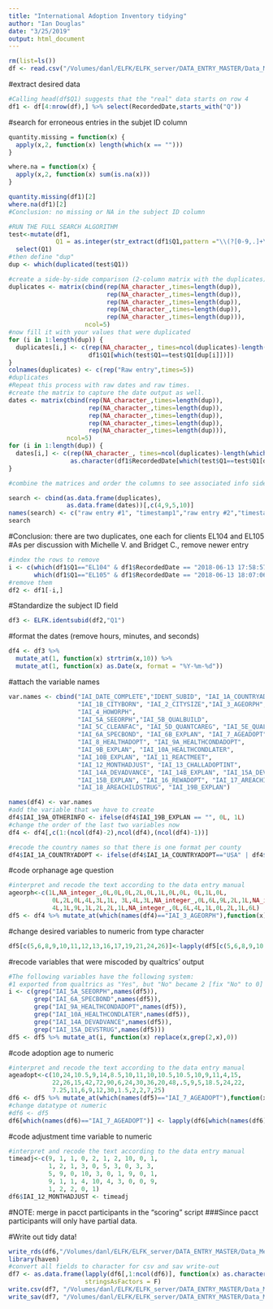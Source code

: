 ```yaml
---
title: "International Adoption Inventory tidying"
author: "Ian Douglas"
date: "3/25/2019"
output: html_document
---
```


```r
rm(list=ls())
df <- read.csv("/Volumes/danl/ELFK/ELFK_server/DATA_ENTRY_MASTER/Data_Merge/01 Raw/QUALTRICS/PI/IAI raw.csv", stringsAsFactors = FALSE)
```

#extract desired data
```r
#Calling head(df$Q1) suggests that the "real" data starts on row 4
df1 <- df[4:nrow(df),] %>% select(RecordedDate,starts_with("Q"))
```
#search for erroneous entries in the subjet ID column
```r
quantity.missing = function(x) {
  apply(x,2, function(x) length(which(x == "")))
}

where.na = function(x) {
  apply(x,2, function(x) sum(is.na(x)))
}

quantity.missing(df1)[2]
where.na(df1)[2]
#Conclusion: no missing or NA in the subject ID column
```
```r
#RUN THE FULL SEARCH ALGORITHM
test<-mutate(df1, 
             Q1 = as.integer(str_extract(df1$Q1,pattern ="\\(?[0-9,.]+\\)?"))) %>%
  select(Q1)
#then define "dup"
dup <- which(duplicated(test$Q1))

#create a side-by-side comparison (2-column matrix with the duplicates)
duplicates <- matrix(cbind(rep(NA_character_,times=length(dup)),
                           rep(NA_character_,times=length(dup)),
                           rep(NA_character_,times=length(dup)),
                           rep(NA_character_,times=length(dup)),
                           rep(NA_character_,times=length(dup))), 
                     ncol=5)
#now fill it with your values that were duplicated
for (i in 1:length(dup)) {
  duplicates[i,] <- c(rep(NA_character_, times=ncol(duplicates)-length(which(test$Q1==test$Q1[dup[i]]))),
                      df1$Q1[which(test$Q1==test$Q1[dup[i]])])
}
colnames(duplicates) <- c(rep("Raw entry",times=5))
#duplicates
#Repeat this process with raw dates and raw times.
#create the matrix to capture the date output as well.
dates <- matrix(cbind(rep(NA_character_,times=length(dup)),
                      rep(NA_character_,times=length(dup)),
                      rep(NA_character_,times=length(dup)),
                      rep(NA_character_,times=length(dup)),
                      rep(NA_character_,times=length(dup))), 
                ncol=5)
for (i in 1:length(dup)) {
  dates[i,] <- c(rep(NA_character_, times=ncol(duplicates)-length(which(test$Q1==test$Q1[dup[i]]))),
                 as.character(df1$RecordedDate[which(test$Q1==test$Q1[dup[i]])]))
}

#combine the matrices and order the columns to see associated info side by side.

search <- cbind(as.data.frame(duplicates),
                as.data.frame(dates))[,c(4,9,5,10)]
names(search) <- c("raw entry #1", "timestamp1","raw entry #2","timestamp2")
search
```
#Conclusion: there are two duplicates, one each for clients EL104 and EL105
#As per discussion with Michelle V. and Bridget C., remove newer entry
```r
#index the rows to remove
i <- c(which(df1$Q1=="EL104" & df1$RecordedDate == "2018-06-13 17:58:57"),
       which(df1$Q1=="EL105" & df1$RecordedDate == "2018-06-13 18:07:06"))
#remove them
df2 <- df1[-i,]
```
#Standardize the subject ID field
```r
df3 <- ELFK.identsubid(df2,"Q1")
```
#format the dates (remove hours, minutes, and seconds)
```r
df4 <- df3 %>% 
  mutate_at(1, function(x) strtrim(x,10)) %>%
  mutate_at(1, function(x) as.Date(x, format = "%Y-%m-%d"))
```
#attach the variable names
```r
var.names <- cbind("IAI_DATE_COMPLETE","IDENT_SUBID", "IAI_1A_COUNTRYADOPT",
                   "IAI_1B_CITYBORN", "IAI_2_CITYSIZE","IAI_3_AGEORPH",
                   "IAI_4_HOWORPH",
                   "IAI_5A_SEEORPH","IAI_5B_QUALBUILD",
                   "IAI_5C_CLEANFAC", "IAI_5D_QUANTCAREG", "IAI_5E_QUALCAREG",
                   "IAI_6A_SPECBOND", "IAI_6B_EXPLAN", "IAI_7_AGEADOPT",
                   "IAI_8_HEALTHADOPT", "IAI_9A_HEALTHCONDADOPT",
                   "IAI_9B_EXPLAN", "IAI_10A_HEALTHCONDLATER", 
                   "IAI_10B_EXPLAN", "IAI_11_REACTMEET", 
                   "IAI_12_MONTHADJUST", "IAI_13_CHALLADOPTINT", 
                   "IAI_14A_DEVADVANCE", "IAI_14B_EXPLAN", "IAI_15A_DEVSTRUG",
                   "IAI_15B_EXPLAN", "IAI_16_REWADOPT", "IAI_17_AREACHILDEXCEL",
                   "IAI_18_AREACHILDSTRUG", "IAI_19B_EXPLAN")

names(df4) <- var.names
#add the variable that we have to create
df4$IAI_19A_OTHERINFO <- ifelse(df4$IAI_19B_EXPLAN == "", 0L, 1L)
#change the order of the last two variables now
df4 <- df4[,c(1:(ncol(df4)-2),ncol(df4),(ncol(df4)-1))]
```

```r
#recode the country names so that there is one format per county
df4$IAI_1A_COUNTRYADOPT <- ifelse(df4$IAI_1A_COUNTRYADOPT=="USA" | df4$IAI_1A_COUNTRYADOPT=="US","United States",df4$IAI_1A_COUNTRYADOPT)
```
#code orphanage age question
```r
#interpret and recode the text according to the data entry manual
ageorph<-c(1L,NA_integer_,0L,0L,0L,2L,0L,1L,0L,0L, 0L,1L,0L,
            0L,2L,0L,4L,3L,1L, 3L,4L,3L,NA_integer_,0L,6L,9L,2L,1L,NA_integer_,
            4L,1L,9L,1L,2L,2L,1L,NA_integer_,0L,6L,4L,1L,0L,2L,1L,6L)
df5 <- df4 %>% mutate_at(which(names(df4)=="IAI_3_AGEORPH"),function(x) replace(x,1:45,ageorph))
```
#change desired variables to numeric from type character
```r
df5[c(5,6,8,9,10,11,12,13,16,17,19,21,24,26)]<-lapply(df5[c(5,6,8,9,10,11,12,13,16,17,19,21,24,26)],as.numeric)
```
#recode variables that were miscoded by qualtrics' output
```r
#The following variables have the following system:
#1 exported from qualtrics as "Yes", but "No" became 2 [fix "No" to 0]
i <- c(grep("IAI_5A_SEEORPH",names(df5)),
       grep("IAI_6A_SPECBOND",names(df5)),
       grep("IAI_9A_HEALTHCONDADOPT",names(df5)),
       grep("IAI_10A_HEALTHCONDLATER",names(df5)),
       grep("IAI_14A_DEVADVANCE",names(df5)),
       grep("IAI_15A_DEVSTRUG",names(df5)))
df5 <- df5 %>% mutate_at(i, function(x) replace(x,grep(2,x),0))
```
#code adoption age to numeric
```r
#interpret and recode the text according to the data entry manual
ageadopt<-c(10,24,10.5,9,14,8.5,10,11,10,10.5,10.5,10,9,11,4,15,
            22,26,15,42,72,90,6,24,30,36,20,48,.5,9,5,18.5,24,22,
            7.25,11,6,9,12,30,1.5,2,2,7,25)
df6 <- df5 %>% mutate_at(which(names(df5)=="IAI_7_AGEADOPT"),function(x) replace(x,1:nrow(df5),ageadopt))
#change datatype ot numeric
#df6 <- df5
df6[which(names(df6)=="IAI_7_AGEADOPT")] <- lapply(df6[which(names(df6)=="IAI_7_AGEADOPT")],as.numeric)
```
#code adjustment time variable to numeric
```r
#interpret and recode the text according to the data entry manual
timeadj<-c(9, 1, 1, 0, 2, 1, 2, 10, 0, 1,
           1, 2, 1, 3, 0, 5, 3, 0, 3, 3,
           5, 9, 0, 10, 3, 0, 1, 9, 0, 1,
           9, 1, 1, 4, 10, 4, 3, 0, 0, 9,
           1, 2, 2, 0, 1)
df6$IAI_12_MONTHADJUST <- timeadj 
```
#NOTE: merge in pacct participants in the "scoring" script
###Since pacct participants will only have partial data.

#Write out tidy data! 
```r
write_rds(df6,"/Volumes/danl/ELFK/ELFK_server/DATA_ENTRY_MASTER/Data_Merge/02 Tidied/QUALTRICS/PI/R/IAI_tidy.Rds")
library(haven)
#convert all fields to character for csv and sav write-out
df7 <- as.data.frame(lapply(df6[,1:ncol(df6)], function(x) as.character(x)),
                     stringsAsFactors = F)
write.csv(df7, "/Volumes/danl/ELFK/ELFK_server/DATA_ENTRY_MASTER/Data_Merge/02 Tidied/QUALTRICS/PI/csv/IAI_tidy.csv", row.names = FALSE)
write_sav(df7, "/Volumes/danl/ELFK/ELFK_server/DATA_ENTRY_MASTER/Data_Merge/02 Tidied/QUALTRICS/PI/SPSS/IAI_tidy.sav")
```

